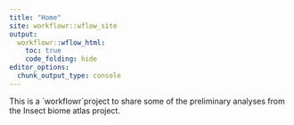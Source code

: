 ```yaml
---
title: "Home"
site: workflowr::wflow_site
output:
  workflowr::wflow_html:
    toc: true
    code_folding: hide 
editor_options:
  chunk_output_type: console
---
```


This is a ´workflowr´project to share some of the preliminary analyses from the Insect biome atlas project. 

